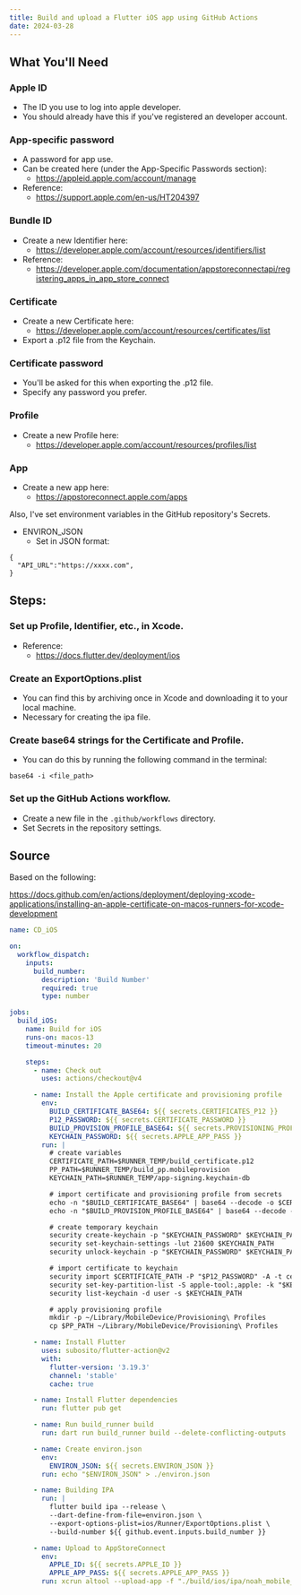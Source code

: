 ```yaml
---
title: Build and upload a Flutter iOS app using GitHub Actions
date: 2024-03-28
---
```


## What You'll Need

### Apple ID

- The ID you use to log into apple developer.
- You should already have this if you've registered an developer account.

### App-specific password

- A password for app use.
- Can be created here (under the App-Specific Passwords section):
  - https://appleid.apple.com/account/manage
- Reference:
  - https://support.apple.com/en-us/HT204397

### Bundle ID

- Create a new Identifier here:
  - https://developer.apple.com/account/resources/identifiers/list
- Reference:
  - https://developer.apple.com/documentation/appstoreconnectapi/registering_apps_in_app_store_connect

### Certificate

- Create a new Certificate here:
  - https://developer.apple.com/account/resources/certificates/list
- Export a .p12 file from the Keychain.

### Certificate password

- You'll be asked for this when exporting the .p12 file.
- Specify any password you prefer.

### Profile

- Create a new Profile here:
  - https://developer.apple.com/account/resources/profiles/list

### App

- Create a new app here:
  - https://appstoreconnect.apple.com/apps

Also, I've set environment variables in the GitHub repository's Secrets.

- ENVIRON_JSON
  - Set in JSON format:

```
{
  "API_URL":"https://xxxx.com",
}
```

## Steps:

### Set up Profile, Identifier, etc., in Xcode.

- Reference:
  - https://docs.flutter.dev/deployment/ios

### Create an ExportOptions.plist

- You can find this by archiving once in Xcode and downloading it to your local machine.
- Necessary for creating the ipa file.

### Create base64 strings for the Certificate and Profile.

- You can do this by running the following command in the terminal:

```
base64 -i <file_path>
```

### Set up the GitHub Actions workflow.

- Create a new file in the `.github/workflows` directory.
- Set Secrets in the repository settings.

## Source

Based on the following:

https://docs.github.com/en/actions/deployment/deploying-xcode-applications/installing-an-apple-certificate-on-macos-runners-for-xcode-development

```yaml:.github/workflows/ios_cd.yaml
name: CD_iOS

on:
  workflow_dispatch:
    inputs:
      build_number:
        description: 'Build Number'
        required: true
        type: number

jobs:
  build_iOS:
    name: Build for iOS
    runs-on: macos-13
    timeout-minutes: 20

    steps:
      - name: Check out
        uses: actions/checkout@v4

      - name: Install the Apple certificate and provisioning profile
        env:
          BUILD_CERTIFICATE_BASE64: ${{ secrets.CERTIFICATES_P12 }}
          P12_PASSWORD: ${{ secrets.CERTIFICATE_PASSWORD }}
          BUILD_PROVISION_PROFILE_BASE64: ${{ secrets.PROVISIONING_PROFILE }}
          KEYCHAIN_PASSWORD: ${{ secrets.APPLE_APP_PASS }}
        run: |
          # create variables
          CERTIFICATE_PATH=$RUNNER_TEMP/build_certificate.p12
          PP_PATH=$RUNNER_TEMP/build_pp.mobileprovision
          KEYCHAIN_PATH=$RUNNER_TEMP/app-signing.keychain-db

          # import certificate and provisioning profile from secrets
          echo -n "$BUILD_CERTIFICATE_BASE64" | base64 --decode -o $CERTIFICATE_PATH
          echo -n "$BUILD_PROVISION_PROFILE_BASE64" | base64 --decode -o $PP_PATH

          # create temporary keychain
          security create-keychain -p "$KEYCHAIN_PASSWORD" $KEYCHAIN_PATH
          security set-keychain-settings -lut 21600 $KEYCHAIN_PATH
          security unlock-keychain -p "$KEYCHAIN_PASSWORD" $KEYCHAIN_PATH

          # import certificate to keychain
          security import $CERTIFICATE_PATH -P "$P12_PASSWORD" -A -t cert -f pkcs12 -k $KEYCHAIN_PATH
          security set-key-partition-list -S apple-tool:,apple: -k "$KEYCHAIN_PASSWORD" $KEYCHAIN_PATH
          security list-keychain -d user -s $KEYCHAIN_PATH

          # apply provisioning profile
          mkdir -p ~/Library/MobileDevice/Provisioning\ Profiles
          cp $PP_PATH ~/Library/MobileDevice/Provisioning\ Profiles

      - name: Install Flutter
        uses: subosito/flutter-action@v2
        with:
          flutter-version: '3.19.3'
          channel: 'stable'
          cache: true

      - name: Install Flutter dependencies
        run: flutter pub get

      - name: Run build_runner build
        run: dart run build_runner build --delete-conflicting-outputs

      - name: Create environ.json
        env:
          ENVIRON_JSON: ${{ secrets.ENVIRON_JSON }}
        run: echo "$ENVIRON_JSON" > ./environ.json

      - name: Building IPA
        run: |
          flutter build ipa --release \
          --dart-define-from-file=environ.json \
          --export-options-plist=ios/Runner/ExportOptions.plist \
          --build-number ${{ github.event.inputs.build_number }}

      - name: Upload to AppStoreConnect
        env:
          APPLE_ID: ${{ secrets.APPLE_ID }}
          APPLE_APP_PASS: ${{ secrets.APPLE_APP_PASS }}
        run: xcrun altool --upload-app -f "./build/ios/ipa/noah_mobile_frontend.ipa" -t ios -u "$APPLE_ID" -p "$APPLE_APP_PASS"

```

